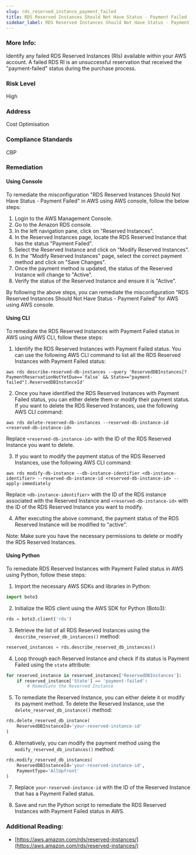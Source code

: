 ```yaml
---
slug: rds_reserved_instance_payment_failed
title: RDS Reserved Instances Should Not Have Status - Payment Failed
sidebar_label: RDS Reserved Instances Should Not Have Status - Payment Failed
---
```


### More Info:

Identify any failed RDS Reserved Instances (RIs) available within your AWS account. A failed RDS RI is an unsuccessful reservation that received the "payment-failed" status during the purchase process.

### Risk Level

High

### Address

Cost Optimisation

### Compliance Standards

CBP

### Remediation

#### Using Console

To remediate the misconfiguration "RDS Reserved Instances Should Not Have Status - Payment Failed" in AWS using AWS console, follow the below steps:

1. Login to the AWS Management Console.
2. Go to the Amazon RDS console.
3. In the left navigation pane, click on "Reserved Instances".
4. In the Reserved Instances page, locate the RDS Reserved Instance that has the status "Payment Failed".
5. Select the Reserved Instance and click on "Modify Reserved Instances".
6. In the "Modify Reserved Instances" page, select the correct payment method and click on "Save Changes".
7. Once the payment method is updated, the status of the Reserved Instance will change to "Active".
8. Verify the status of the Reserved Instance and ensure it is "Active".

By following the above steps, you can remediate the misconfiguration "RDS Reserved Instances Should Not Have Status - Payment Failed" for AWS using AWS console.

#### Using CLI

To remediate the RDS Reserved Instances with Payment Failed status in AWS using AWS CLI, follow these steps:

1. Identify the RDS Reserved Instances with Payment Failed status. You can use the following AWS CLI command to list all the RDS Reserved Instances with Payment Failed status:
```
aws rds describe-reserved-db-instances --query 'ReservedDBInstances[?PaymentReservationNotYetDue==`false` && State=="payment-failed"].ReservedDBInstanceId'
```
2. Once you have identified the RDS Reserved Instances with Payment Failed status, you can either delete them or modify their payment status. If you want to delete the RDS Reserved Instances, use the following AWS CLI command:
```
aws rds delete-reserved-db-instances --reserved-db-instance-id <reserved-db-instance-id>
```
Replace `<reserved-db-instance-id>` with the ID of the RDS Reserved Instance you want to delete.

3. If you want to modify the payment status of the RDS Reserved Instances, use the following AWS CLI command:
```
aws rds modify-db-instance --db-instance-identifier <db-instance-identifier> --reserved-db-instance-id <reserved-db-instance-id> --apply-immediately
```
Replace `<db-instance-identifier>` with the ID of the RDS instance associated with the Reserved Instance and `<reserved-db-instance-id>` with the ID of the RDS Reserved Instance you want to modify.

4. After executing the above command, the payment status of the RDS Reserved Instance will be modified to "active". 

Note: Make sure you have the necessary permissions to delete or modify the RDS Reserved Instances.

#### Using Python

To remediate RDS Reserved Instances with Payment Failed status in AWS using Python, follow these steps:

1. Import the necessary AWS SDKs and libraries in Python:

```python
import boto3
```

2. Initialize the RDS client using the AWS SDK for Python (Boto3):

```python
rds = boto3.client('rds')
```

3. Retrieve the list of all RDS Reserved Instances using the `describe_reserved_db_instances()` method:

```python
reserved_instances = rds.describe_reserved_db_instances()
```

4. Loop through each Reserved Instance and check if its status is Payment Failed using the `state` attribute:

```python
for reserved_instance in reserved_instances['ReservedDBInstances']:
    if reserved_instance['State'] == 'payment-failed':
        # Remediate the Reserved Instance
```

5. To remediate the Reserved Instance, you can either delete it or modify its payment method. To delete the Reserved Instance, use the `delete_reserved_db_instance()` method:

```python
rds.delete_reserved_db_instance(
    ReservedDBInstanceId='your-reserved-instance-id'
)
```

6. Alternatively, you can modify the payment method using the `modify_reserved_db_instances()` method:

```python
rds.modify_reserved_db_instances(
    ReservedDBInstanceId='your-reserved-instance-id',
    PaymentType='AllUpfront'
)
```

7. Replace `your-reserved-instance-id` with the ID of the Reserved Instance that has a Payment Failed status.

8. Save and run the Python script to remediate the RDS Reserved Instances with Payment Failed status in AWS.

### Additional Reading:

- [https://aws.amazon.com/rds/reserved-instances/](https://aws.amazon.com/rds/reserved-instances/) 

